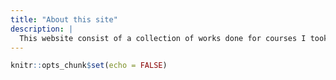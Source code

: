 ```yaml
---
title: "About this site"
description: |
  This website consist of a collection of works done for courses I took during my MITB (Analytics) journey. I hope you enjoy reading them!
---
```


```r
knitr::opts_chunk$set(echo = FALSE)
```

